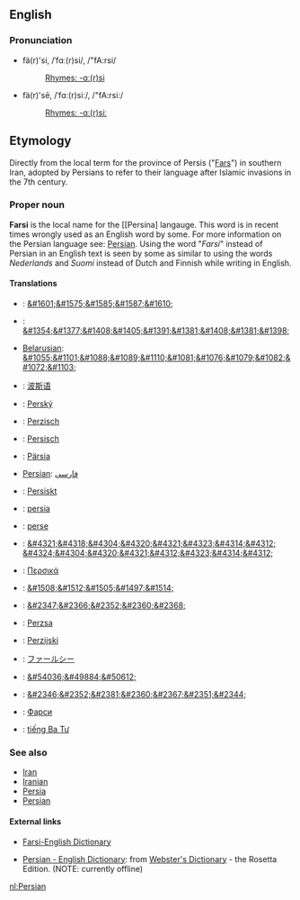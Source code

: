 ==English==
===Pronunciation===
*fä(r)'si, /ˈfɑː(r)si/, /"fA:rsi/
*:[[Rhymes:English:-ɑː(r)si|Rhymes: -ɑː(r)si]]
*fä(r)'sē, /ˈfɑː(r)siː/, /"fA:rsi:/
*:[[Rhymes:English:-ɑː(r)siː|Rhymes: -ɑː(r)siː]]

==Etymology==
Directly from the local term for the province of Persis ("[[Fars]]") in southern Iran, adopted by Persians to refer to their language after Islamic invasions in the 7th century.

===Proper noun===
'''Farsi''' is the local name for the [[Persina] langauge. This word is in recent times wrongly used as an English word by some. For more information on the Persian language see: [[Persian]].
Using the word "''Farsi''" instead of Persian in an English text is seen by some as similar to using the words ''Nederlands'' and ''Suomi'' instead of Dutch and Finnish while writing in English.

====Translations====
*{{ar}}: [[&#1601;&#1575;&#1585;&#1587;&#1610;]]
*{{hy}}: [[&#1354;&#1377;&#1408;&#1405;&#1391;&#1381;&#1408;&#1381;&#1398;]]
*[[Belarusian]]: [[&#1055;&#1101;&#1088;&#1089;&#1110;&#1081;&#1076;&#1079;&#1082;&#1072;&#1103;]]
*{{zh}}: [[波斯语]]
*{{cs}}: [[Perský]]
*{{nl}}: [[Perzisch]]
*{{de}}: [[Persisch]]
*{{et}}: [[Pärsia]]
*[[Persian]]: [[فارسی]]
*{{fo}}: [[Persiskt]]
*{{fi}}: [[persia]]
*{{fr}}: [[perse]]
*{{ka}}: [[&#4321;&#4318;&#4304;&#4320;&#4321;&#4323;&#4314;&#4312;]] [[&#4324;&#4304;&#4320;&#4321;&#4312;&#4323;&#4314;&#4312;]]
*{{el}}: [[Περσικά]]
*{{he}}: [[&#1508;&#1512;&#1505;&#1497;&#1514;]]
*{{hi}}: [[&#2347;&#2366;&#2352;&#2360;&#2368;]]
*{{hu}}: [[Perzsa]]
*{{hr}}: [[Perzijski]]
*{{ja}}: [[ファールシー]]
*{{ko}}: [[&#54036;&#49884;&#50612;]]
*{{ne}}: [[&#2346;&#2352;&#2381;&#2360;&#2367;&#2351;&#2344; ]]
*{{ru}}: [[Фарси]]
*{{vi}}: [[tiếng Ba Tư]]

===See also===
*[[Iran]]
*[[Iranian]]
*[[Persia]]
*[[Persian]]

==== External links====
*[http://www.farsidic.com Farsi-English Dictionary]

*[http://www.websters-online-dictionary.org/definition/Persian-english/ Persian - English Dictionary]: from [http://www.websters-online-dictionary.org/ Webster's Dictionary] - the Rosetta Edition. (NOTE: currently offline)


[[nl:Persian]]